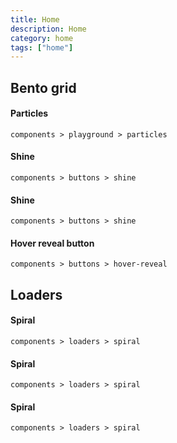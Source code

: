 ```yaml
---
title: Home
description: Home
category: home
tags: ["home"]
---
```


<div className="max-w-7xl mx-auto">

<MdxCard href="/components/playground/particles" className="p-4">


<ComponentPreview
  path="particles-reveal-text"
  category="playground"
  forShowcase
/>

</MdxCard>

## Bento grid

<div
  className="flex-1 gap-4 mt-6
                  grid w-full auto-rows-max
                  grid-cols-1
                  md:grid-cols-2
                   xl:grid-cols-3 
                    "
>
<MdxCard href="/components/playground/particles" className="p-4 xl:col-span-2">

#### Particles

`components > playground > particles`

<ComponentPreview path="particles-demo" category="playground" forShowcase />

</MdxCard>
<MdxCard href="/components/loaders/spiral" className="p-4 ">

#### Shine

`components > buttons > shine`

<ComponentPreview path="spin" category="loaders" forShowcase />

</MdxCard>
<MdxCard href="/components/loaders/spiral" className="p-4 ">

#### Shine

`components > buttons > shine`

<ComponentPreview path="spin" category="loaders" forShowcase />

</MdxCard>
<MdxCard href="/components/buttons/hover-reveal" className="p-4 xl:col-span-2">

#### Hover reveal button

`components > buttons > hover-reveal`

<ComponentPreview path="hover-reveal" category="buttons" forShowcase />

</MdxCard>
</div>

## Loaders

<div
  className="flex-1 gap-4 mt-6
                    grid grid-cols-1
                    md:grid-cols-2
                    xl:grid-cols-3
                    "
>

<MdxCard href="/components/loaders/spiral" className="p-4">

#### Spiral

`components > loaders > spiral`

<ComponentPreview path="spin" category="loaders" forShowcase />

</MdxCard>

<MdxCard href="/components/loaders/spiral" className="p-4">

#### Spiral

`components > loaders > spiral`

<ComponentPreview path="spin" category="loaders" forShowcase />

</MdxCard>
<MdxCard href="/components/loaders/spiral" className="p-4">

#### Spiral

`components > loaders > spiral`

<ComponentPreview path="spin" category="loaders" forShowcase />

</MdxCard>
</div>

</div>
